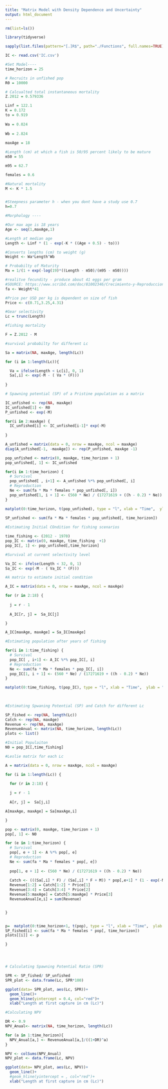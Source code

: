 ```yaml
---
title: "Matrix Model with Density Dependence and Uncertainty"
output: html_document
---
```


```r
rm(list=ls())

library(tidyverse)

sapply(list.files(pattern="[.]R$", path="./Functions", full.names=TRUE), source)

IC <- read.csv('IC.csv')

#Set Model----
time_horizon = 25

# Recruits in unfished pop
R0 = 10000

# Calcualted total instantaneous mortality
Z.2012 = 0.579336

```


```r
Linf = 122.1
K = 0.172
to = 0.919
  
Wa = 0.024
  
Wb = 2.824
  
maxAge = 18

#Length (cm) at which a fish is 50/95 percent likely to be mature
m50 = 55

m95 = 62.7

females = 0.6

#Natural mortality
M <- K * 1.5


#Steepness parameter h - when you dont have a study use 0.7
h=0.7
```



```r
#Morphology ----

#Our max age is 18 years
Age <- seq(1,maxAge,1)

#Length at median age 
Length <- Linf * (1 - exp(-K * ((Age + 0.5) - to)))

#Converts lengths (cm) to weight (g)
Weight <- Wa*Length^Wb

# Probabilty of Maturity
Ma = 1/(1 + exp(-log(19)*((Length - m50)/(m95 - m50))))

#realitve fecundity - produce about 41 eggs per gram 
#SOURCE: https://www.scribd.com/doc/81002346/Crecimiento-y-Reproduccion-de-corvina
fa <- Weight*41

#Price per USD per kg is dependent on size of fish
Price <- c(0.71,3.25,4.31)


```


```r
#Gear selectivity 
Lc = trunc(Length)

#fishing mortality

F = Z.2012 - M 

#survival probabilty for different Lc

Sa = matrix(NA, maxAge, length(Lc))

for (i in 1:length(Lc)){

  Va = ifelse(Length < Lc[i], 0, 1)
  Sa[,i] <- exp(-M - ( Va * (F)))
  
}

```

```r
# Spawning potential (SP) of a Pristine population as a matrix

IC_unfished <- rep(NA, maxAge) 
IC_unfished[1] <- R0 
P_unfished <- exp(-M)

for(i in 2:maxAge) {
  IC_unfished[i] <- IC_unfished[i-1]* exp(-M)
  
}

A_unfished = matrix(data = 0, nrow = maxAge, ncol = maxAge)
diag(A_unfished[-1, -maxAge]) <- rep(P_unfished, maxAge -1)

pop_unfished <- matrix(0, maxAge, time_horizon + 1)
pop_unfished[, 1] <- IC_unfished

for(i in 1:time_horizon) {
  # Survival
  pop_unfished[ , i+1] <- A_unfished %*% pop_unfished[, i]
  # Reproduction
  Ne <- sum(fa * Ma * females * pop_unfished[, i])
  pop_unfished[1, i + 1] <- (560 * Ne) / (17271619 + ((h - 0.2) * Ne))
}

matplot(0:time_horizon, t(pop_unfished), type = "l", xlab = "Time",  ylab = "Abundance")
  
SP_unfished <- sum(fa * Ma * females * pop_unfished[, time_horizon])
```

```r
#Estimating Initial COndition for fishing scenarios

time_fishing <- (2012 - 1970)
pop_IC <- matrix(0, maxAge, time_fishing  +1)
pop_IC[, 1] <- pop_unfished[,time_horizon]

#Survival at current selectivity level

Va_IC <- ifelse(Length < 32, 0, 1)
Sa_IC <- exp(-M - ( Va_IC * (F)))

#A matrix to estimate initial condition

A_IC = matrix(data = 0, nrow = maxAge, ncol = maxAge)

for (r in 2:18) {
  
  j = r - 1 
  
  A_IC[r, j] =  Sa_IC[j]

}

A_IC[maxAge, maxAge] = Sa_IC[maxAge]

#Estimating population after years of fishing 

for(i in 1:time_fishing) {
  # Survival
  pop_IC[ , i+1] <- A_IC %*% pop_IC[, i]
  # Reproduction
  Ne <- sum(fa * Ma * females * pop_IC[, i])
  pop_IC[1, i + 1] <- (560 * Ne) / (17271619 + ((h - 0.2) * Ne))
}

matplot(0:time_fishing, t(pop_IC), type = "l", xlab = "Time",  ylab = "Abundance")
  
  
```



```r

#Estimating Spwaning Potential (SP) and Catch for different Lc

SP_fished <- rep(NA, length(Lc))
Catch <- rep(NA, maxAge)
Revenue <- rep(NA, maxAge)
RevenueAnual <- matrix(NA, time_horizon, length(Lc))
plots <- list()

#Initial Populaiton
N0 = pop_IC[,time_fishing]

#Leslie matrix for each Lc

A = matrix(data = 0, nrow = maxAge, ncol = maxAge)

for (i in 1:length(Lc)) {

  for (r in 2:18) {
  
  j = r - 1 
  
  A[r, j] =  Sa[j,i]

A[maxAge, maxAge] = Sa[maxAge,i]

}

pop <- matrix(0, maxAge, time_horizon + 1)
pop[, 1] <- N0

for (e in 1:time_horizon) {
  # Survival
  pop[, e + 1] <- A %*% pop[, e]
  # Reproduction
  Ne <- sum(fa * Ma * females * pop[, e])
  
  pop[1, e + 1] <- (560 * Ne) / (17271619 + ((h - 0.2) * Ne))
  
  Catch <- (((Sa[,i] * F) / (Sa[,i] * F + M)) * pop[,e+1] * (1 - exp(-M - Sa[,i] * F)))*(Weight/1000)
  Revenue[1:2] = Catch[1:2] * Price[1] 
  Revenue[3:4] = Catch[3:4] * Price[2] 
  Revenue[5:maxAge] = Catch[5:maxAge] * Price[3] 
  RevenueAnual[e,i] = sum(Revenue)


}


p=  matplot(0:time_horizon+1, t(pop), type = "l", xlab = "Time",  ylab = "Abundance")
SP_fished[i] <- sum(fa * Ma * females * pop[, time_horizon])
plots[[i]] <- p 

}





```




```r
# Calculating Spawning Potential Ratio (SPR)

SPR <- SP_fished/ SP_unfished
SPR_plot <- data.frame(Lc, SPR*100)

ggplot(data= SPR_plot, aes(Lc, SPR))+
  geom_line()+
  geom_hline(yintercept = 0.4, col="red")+
  xlab("Length at first capture in cm (Lc)")

#Calculating NPV

DR <- 0.9
NPV_Anual<- matrix(NA, time_horizon, length(Lc))

for (a in 1:time_horizon){
  NPV_Anual[a,] <- RevenueAnual[a,]/((1+DR)^a)
}

NPV <- colSums(NPV_Anual)
NPV_plot <- data.frame(Lc, NPV)

ggplot(data= NPV_plot, aes(Lc, NPV))+
  geom_line()+
  #geom_hline(yintercept = , col="red")+
  xlab("Length at first capture in cm (Lc)")


```

